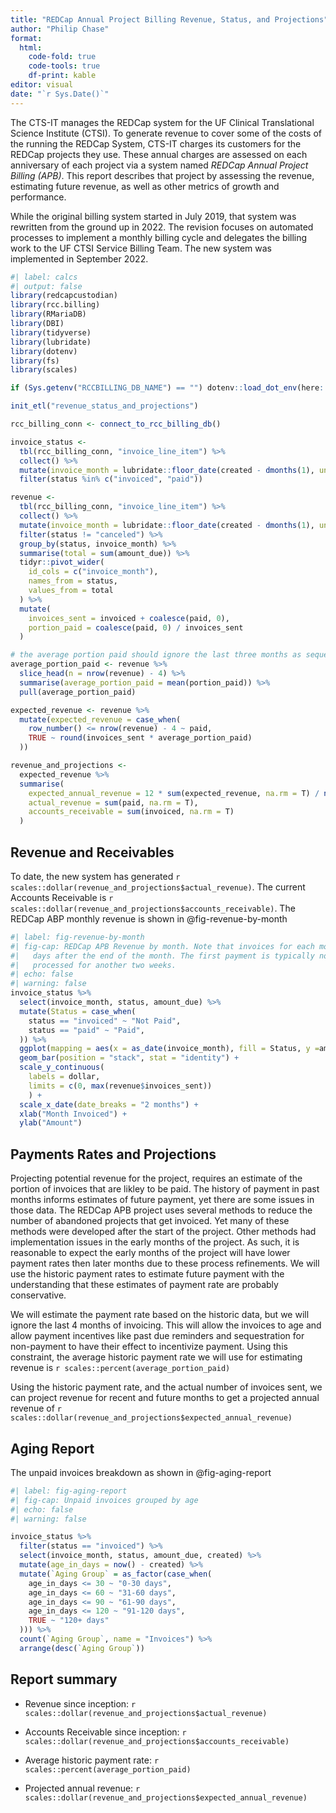 ```yaml
---
title: "REDCap Annual Project Billing Revenue, Status, and Projections"
author: "Philip Chase"
format:
  html:
    code-fold: true
    code-tools: true
    df-print: kable
editor: visual
date: "`r Sys.Date()`"
---
```


The CTS-IT manages the REDCap system for the UF Clinical Translational Science Institute (CTSI). To generate revenue to cover some of the costs of the running the REDCap System, CTS-IT charges its customers for the REDCap projects they use. These annual charges are assessed on each anniversary of each project via a system named *REDCap Annual Project Billing (APB)*. This report describes that project by assessing the revenue, estimating future revenue, as well as other metrics of growth and performance.

While the original billing system started in July 2019, that system was rewritten from the ground up in 2022. The revision focuses on automated processes to implement a monthly billing cycle and delegates the billing work to the UF CTSI Service Billing Team. The new system was implemented in September 2022.

```r
#| label: calcs
#| output: false
library(redcapcustodian)
library(rcc.billing)
library(RMariaDB)
library(DBI)
library(tidyverse)
library(lubridate)
library(dotenv)
library(fs)
library(scales)

if (Sys.getenv("RCCBILLING_DB_NAME") == "") dotenv::load_dot_env(here::here("prod.env"))

init_etl("revenue_status_and_projections")

rcc_billing_conn <- connect_to_rcc_billing_db()

invoice_status <-
  tbl(rcc_billing_conn, "invoice_line_item") %>%
  collect() %>%
  mutate(invoice_month = lubridate::floor_date(created - dmonths(1), unit = "month")) %>%
  filter(status %in% c("invoiced", "paid"))

revenue <-
  tbl(rcc_billing_conn, "invoice_line_item") %>%
  collect() %>%
  mutate(invoice_month = lubridate::floor_date(created - dmonths(1), unit = "month")) %>%
  filter(status != "canceled") %>%
  group_by(status, invoice_month) %>%
  summarise(total = sum(amount_due)) %>%
  tidyr::pivot_wider(
    id_cols = c("invoice_month"),
    names_from = status,
    values_from = total
  ) %>%
  mutate(
    invoices_sent = invoiced + coalesce(paid, 0),
    portion_paid = coalesce(paid, 0) / invoices_sent
  )

# the average portion paid should ignore the last three months as sequester_unpaid_projects has not yet been applied to these months
average_portion_paid <- revenue %>%
  slice_head(n = nrow(revenue) - 4) %>%
  summarise(average_portion_paid = mean(portion_paid)) %>%
  pull(average_portion_paid)

expected_revenue <- revenue %>%
  mutate(expected_revenue = case_when(
    row_number() <= nrow(revenue) - 4 ~ paid,
    TRUE ~ round(invoices_sent * average_portion_paid)
  ))

revenue_and_projections <-
  expected_revenue %>%
  summarise(
    expected_annual_revenue = 12 * sum(expected_revenue, na.rm = T) / n(),
    actual_revenue = sum(paid, na.rm = T),
    accounts_receivable = sum(invoiced, na.rm = T)
  )
```

## Revenue and Receivables

To date, the new system has generated `r scales::dollar(revenue_and_projections$actual_revenue)`. The current Accounts Receivable is `r scales::dollar(revenue_and_projections$accounts_receivable)`. The REDCap ABP monthly revenue is shown in @fig-revenue-by-month

```r
#| label: fig-revenue-by-month
#| fig-cap: REDCap APB Revenue by month. Note that invoices for each month a sent 5-10 
#|   days after the end of the month. The first payment is typically not received
#|   processed for another two weeks.
#| echo: false
#| warning: false
invoice_status %>%
  select(invoice_month, status, amount_due) %>%
  mutate(Status = case_when(
    status == "invoiced" ~ "Not Paid",
    status == "paid" ~ "Paid",
  )) %>%
  ggplot(mapping = aes(x = as_date(invoice_month), fill = Status, y =amount_due)) +
  geom_bar(position = "stack", stat = "identity") +
  scale_y_continuous(
    labels = dollar,
    limits = c(0, max(revenue$invoices_sent))
    ) +
  scale_x_date(date_breaks = "2 months") +
  xlab("Month Invoiced") +
  ylab("Amount")

```

## Payments Rates and Projections

Projecting potential revenue for the project, requires an estimate of the portion of invoices that are likley to be paid. The history of payment in past months informs estimates of future payment, yet there are some issues in those data. The REDCap APB project uses several methods to reduce the number of abandoned projects that get invoiced. Yet many of these methods were developed after the start of the project. Other methods had implementation issues in the early months of the project. As such, it is reasonable to expect the early months of the project will have lower payment rates then later months due to these process refinements. We will use the historic payment rates to estimate future payment with the understanding that these estimates of payment rate are probably conservative.

We will estimate the payment rate based on the historic data, but we will ignore the last 4 months of invoicing. This will allow the invoices to age and allow payment incentives like past due reminders and sequestration for non-payment to have their effect to incentivize payment. Using this constraint, the average historic payment rate we will use for estimating revenue is `r scales::percent(average_portion_paid)`

Using the historic payment rate, and the actual number of invoices sent, we can project revenue for recent and future months to get a projected annual revenue of `r scales::dollar(revenue_and_projections$expected_annual_revenue)`

## Aging Report

The unpaid invoices breakdown as shown in @fig-aging-report

```r
#| label: fig-aging-report
#| fig-cap: Unpaid invoices grouped by age
#| echo: false
#| warning: false

invoice_status %>%
  filter(status == "invoiced") %>%
  select(invoice_month, status, amount_due, created) %>%
  mutate(age_in_days = now() - created) %>%
  mutate(`Aging Group` = as_factor(case_when(
    age_in_days <= 30 ~ "0-30 days",
    age_in_days <= 60 ~ "31-60 days",
    age_in_days <= 90 ~ "61-90 days",
    age_in_days <= 120 ~ "91-120 days",
    TRUE ~ "120+ days"
  ))) %>%
  count(`Aging Group`, name = "Invoices") %>%
  arrange(desc(`Aging Group`))

```

## Report summary

-   Revenue since inception: `r scales::dollar(revenue_and_projections$actual_revenue)`

-   Accounts Receivable since inception: `r scales::dollar(revenue_and_projections$accounts_receivable)`

-   Average historic payment rate: `r scales::percent(average_portion_paid)`

-   Projected annual revenue: `r scales::dollar(revenue_and_projections$expected_annual_revenue)`
